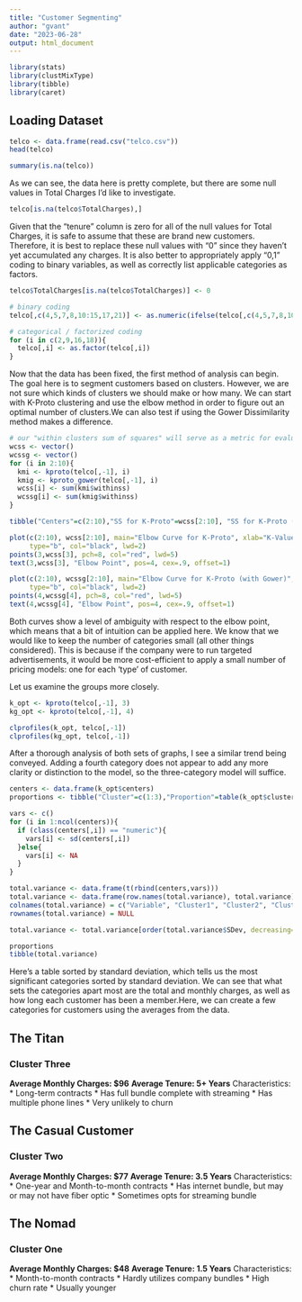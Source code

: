 ```yaml
---
title: "Customer Segmenting"
author: "gvant"
date: "2023-06-28"
output: html_document
---
```


```r
library(stats)
library(clustMixType)
library(tibble)
library(caret)
```

## Loading Dataset

```r
telco <- data.frame(read.csv("telco.csv"))
head(telco)

summary(is.na(telco))
```
As we can see, the data here is pretty complete, but there are some null values in Total Charges I'd like to investigate.

```r
telco[is.na(telco$TotalCharges),]
```

Given that the "tenure" column is zero for all of the null values for Total Charges, it is safe to assume that these are brand new customers. Therefore, it is best to replace these null values with "0" since they haven't yet accumulated any charges. It is also better to appropriately apply "0,1" coding to binary variables, as well as correctly list applicable categories as factors.


```r
telco$TotalCharges[is.na(telco$TotalCharges)] <- 0

# binary coding
telco[,c(4,5,7,8,10:15,17,21)] <- as.numeric(ifelse(telco[,c(4,5,7,8,10:15,17,21)]=="Yes", 1, 0))

# categorical / factorized coding
for (i in c(2,9,16,18)){
  telco[,i] <- as.factor(telco[,i])
}
```

Now that the data has been fixed, the first method of analysis can begin. The goal here is to segment customers based on clusters. However, we are not sure which kinds of clusters we should make or how many. We can start with K-Proto clustering and use the elbow method in order to figure out an optimal number of clusters.We can also test if using the Gower Dissimilarity method makes a difference.

```r
# our "within clusters sum of squares" will serve as a metric for evaluating numerous clusters. We want at least two, and at most ten.
wcss <- vector()
wcssg <- vector()
for (i in 2:10){
  kmi <- kproto(telco[,-1], i)
  kmig <- kproto_gower(telco[,-1], i)
  wcss[i] <- sum(kmi$withinss)
  wcssg[i] <- sum(kmig$withinss)
}
```

```r
tibble("Centers"=c(2:10),"SS for K-Proto"=wcss[2:10], "SS for K-Proto (with Gower)"=wcssg[2:10])

plot(c(2:10), wcss[2:10], main="Elbow Curve for K-Proto", xlab="K-Value", ylab="WCSS", 
     type="b", col="black", lwd=2)
points(3,wcss[3], pch=8, col="red", lwd=5)
text(3,wcss[3], "Elbow Point", pos=4, cex=.9, offset=1)

plot(c(2:10), wcssg[2:10], main="Elbow Curve for K-Proto (with Gower)", xlab="K-Value", ylab="WCSS", 
     type="b", col="black", lwd=2)
points(4,wcssg[4], pch=8, col="red", lwd=5)
text(4,wcssg[4], "Elbow Point", pos=4, cex=.9, offset=1)
```

Both curves show a level of ambiguity with respect to the elbow point, which means that a bit of intuition can be applied here. We know that we would like to keep the number of categories small (all other things considered). This is because if the company were to run targeted advertisements, it would be more cost-efficient to apply a small number of pricing models: one for each 'type' of customer.

Let us examine the groups more closely.
```r
k_opt <- kproto(telco[,-1], 3)
kg_opt <- kproto(telco[,-1], 4)

clprofiles(k_opt, telco[,-1])
clprofiles(kg_opt, telco[,-1])
```
After a thorough analysis of both sets of graphs, I see a similar trend being conveyed. Adding a fourth category does not appear to add any more clarity or distinction to the model, so the three-category model will suffice.

```r
centers <- data.frame(k_opt$centers)
proportions <- tibble("Cluster"=c(1:3),"Proportion"=table(k_opt$cluster)/nrow(telco))

vars <- c()
for (i in 1:ncol(centers)){
  if (class(centers[,i]) == "numeric"){
    vars[i] <- sd(centers[,i])
  }else{
    vars[i] <- NA
  }
}

total.variance <- data.frame(t(rbind(centers,vars)))
total.variance <- data.frame(row.names(total.variance), total.variance)
colnames(total.variance) = c("Variable", "Cluster1", "Cluster2", "Cluster3", "SDev")
rownames(total.variance) = NULL

total.variance <- total.variance[order(total.variance$SDev, decreasing=T),]

proportions
tibble(total.variance)
```
Here's a table sorted by standard deviation, which tells us the most significant categories sorted by standard deviation. We can see that what sets the categories apart most are the total and monthly charges, as well as how long each customer has been a member.Here, we can create a few categories for customers using the averages from the data.

## The Titan
### Cluster Three
**Average Monthly Charges: $96**
**Average Tenure: 5+ Years**
Characteristics:
* Long-term contracts
* Has full bundle complete with streaming
* Has multiple phone lines
* Very unlikely to churn

## The Casual Customer
### Cluster Two
**Average Monthly Charges: $77**
**Average Tenure: 3.5 Years**
Characteristics:
* One-year and Month-to-month contracts
* Has internet bundle, but may or may not have fiber optic
* Sometimes opts for streaming bundle

## The Nomad
### Cluster One
**Average Monthly Charges: $48**
**Average Tenure: 1.5 Years**
Characteristics:
* Month-to-month contracts
* Hardly utilizes company bundles
* High churn rate
* Usually younger
